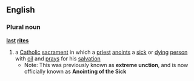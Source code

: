 ==English==
===Plural noun===
'''[[last]] [[rites]]'''
{{wikipediapar|Anointing of the Sick}}
# a [[Catholic]] [[sacrament]] in which a [[priest]] [[anoint]]s a [[sick]] or [[dying]] [[person]] with [[oil]] and [[pray]]s for his [[salvation]]
#*Note: This was previously known as '''extreme unction''', and is now officially known as '''Anointing of the Sick'''